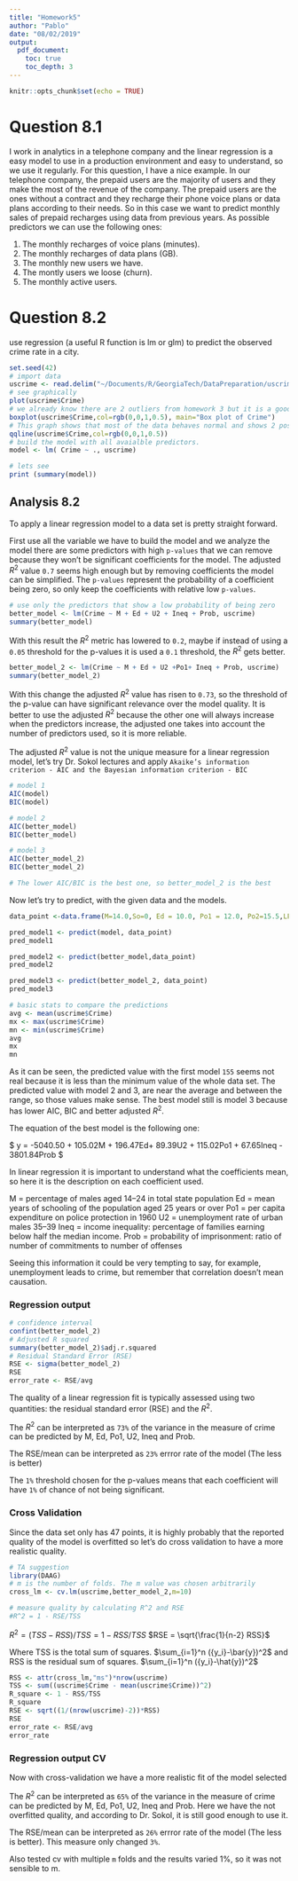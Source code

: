 ```yaml
---
title: "Homework5"
author: "Pablo"
date: "08/02/2019"
output:
  pdf_document:
    toc: true
    toc_depth: 3
---
```


```r
knitr::opts_chunk$set(echo = TRUE)
```

# Question 8.1

I work in analytics in a telephone company and the linear regression is a easy model to use in a production environment and easy to understand, so we use it regularly. For this question, I have a nice example. In our telephone company, the prepaid users are the majority of users and they make the most of the revenue of the company. The prepaid users are the ones without a contract and they recharge their phone voice plans or data plans according to their needs. So in this case we want to predict monthly sales of prepaid recharges using data from previous years. As possible predictors we can use the following ones:

1. The monthly recharges of voice plans (minutes).
2. The monthly recharges of data plans (GB).
3. The monthly new users we have.
4. The montly users we loose (churn).
5. The monthly active users.

# Question 8.2

use regression (a useful R function is lm or glm) to predict the observed crime rate in a city.

```r
set.seed(42)
# import data
uscrime <- read.delim("~/Documents/R/GeorgiaTech/DataPreparation/uscrime.txt")
# see graphically
plot(uscrime$Crime)
# we already know there are 2 outliers from homework 3 but it is a good practice to check for it.
boxplot(uscrime$Crime,col=rgb(0,0,1,0.5), main="Box plot of Crime")
# This graph shows that most of the data behaves normal and shows 2 possible outliers.
qqline(uscrime$Crime,col=rgb(0,0,1,0.5))
# build the model with all avaialble predictors.
model <- lm( Crime ~ ., uscrime)

# lets see 
print (summary(model))
```

## Analysis 8.2

To apply a linear regression model to a data set is pretty straight forward.

First use all the variable we have to build the model and we analyze the model there are some predictors with high `p-values` that we can remove because they won't be significant coefficients for the model. The adjusted $R^2$ value `0.7` seems high enough but by removing coefficients the model can be simplified. The `p-values` represent the probability of a coefficient being zero, so only keep the coefficients with relative low `p-values`.

```r
# use only the predictors that show a low probability of being zero
better_model <- lm(Crime ~ M + Ed + U2 + Ineq + Prob, uscrime) 
summary(better_model)

```


With this result the $R^2$ metric has lowered to `0.2`, maybe if instead of using a `0.05` threshold for the p-values it is used a `0.1` threshold, the $R^2$ gets better.


```r
better_model_2 <- lm(Crime ~ M + Ed + U2 +Po1+ Ineq + Prob, uscrime) 
summary(better_model_2)
```

With this change the adjusted $R^2$ value has risen to `0.73`, so the threshold of the p-value can have significant relevance over the model quality. It is better to use the adjusted $R^2$ because the other one will always increase when the predictors increase, the adjusted one takes into account the number of predictors used, so it is more reliable.

The adjusted $R^2$ value is not the unique measure for a linear regression model, let's try Dr. Sokol lectures and apply `Akaike’s information criterion - AIC and the Bayesian information criterion - BIC`

```r
# model 1
AIC(model)
BIC(model)

# model 2
AIC(better_model)
BIC(better_model)

# model 3
AIC(better_model_2)
BIC(better_model_2)

# The lower AIC/BIC is the best one, so better_model_2 is the best
```


Now let's try to predict, with the given data and the models.

```r
data_point <-data.frame(M=14.0,So=0, Ed = 10.0, Po1 = 12.0, Po2=15.5,LF = 0.640, M.F=94.0, Pop = 150, NW=1.1, U1 = 0.120, U2=3.6, Wealth = 3200, Ineq = 20.1, Prob = 0.040,Time=39.0)

pred_model1 <- predict(model, data_point)
pred_model1

pred_model2 <- predict(better_model,data_point)
pred_model2

pred_model3 <- predict(better_model_2, data_point)
pred_model3

# basic stats to compare the predictions
avg <- mean(uscrime$Crime)
mx <- max(uscrime$Crime)
mn <- min(uscrime$Crime)
avg
mx
mn
```


As it can be seen, the predicted value with the first model `155` seems not real because it is less than the minimum value of the whole data set. The predicted value with model 2 and 3, are near the average and between the range, so those values make sense. The best model still is model 3 because has lower AIC, BIC and better adjusted $R^2$.

The equation of the best model is the following one:

$ y = -5040.50 + 105.02M + 196.47Ed+ 89.39U2 + 115.02Po1 + 67.65Ineq - 3801.84Prob $


In linear regression it is important to understand what the coefficients mean, so here it is the description on each coefficient used.

M = 	percentage of males aged 14–24 in total state population
Ed = 	mean years of schooling of the population aged 25 years or over
Po1 = per capita expenditure on police protection in 1960
U2 = unemployment rate of urban males 35–39
Ineq = 	income inequality: percentage of families earning below half the median income.
Prob = 	probability of imprisonment: ratio of number of commitments to number of offenses

Seeing this information it could be very tempting to say, for example, unemployment leads to crime, but remember that correlation doesn't mean causation.

### Regression output


```r
# confidence interval
confint(better_model_2)
# Adjusted R squared
summary(better_model_2)$adj.r.squared
# Residual Standard Error (RSE)
RSE <- sigma(better_model_2)
RSE
error_rate <- RSE/avg
```

The quality of a linear regression fit is typically assessed using two quantities: the residual standard error (RSE) and the $R^2$.

The $R^2$ can be interpreted as `73%` of the variance in the measure of crime can be predicted by M, Ed, Po1, U2, Ineq and Prob.

The RSE/mean can be interpreted as `23%` errror rate of the model (The less is better)

The `1%` threshold chosen for the p-values means that each coefficient will have `1%` of chance of not being significant.
 
### Cross Validation

Since the data set only has 47 points, it is highly probably that the reported quality of the model is overfitted so let's do cross validation to have a more realistic quality.

```r
# TA suggestion
library(DAAG)
# m is the number of folds. The m value was chosen arbitrarily
cross_lm <- cv.lm(uscrime,better_model_2,m=10)

# measure quality by calculating R^2 and RSE
#R^2 = 1 - RSE/TSS

```

$R^2 = (TSS-RSS)/TSS = 1 - RSS/TSS$
$RSE = \sqrt{\frac{1}{n-2} RSS}$

Where TSS is the total sum of squares.  $\sum_{i=1}^n ({y_i}-\bar{y})^2$
and RSS is the residual sum of squares. $\sum_{i=1}^n ({y_i}-\hat{y})^2$

```r
RSS <- attr(cross_lm,"ms")*nrow(uscrime)
TSS <- sum((uscrime$Crime - mean(uscrime$Crime))^2)
R_square <- 1 - RSS/TSS
R_square
RSE <- sqrt((1/(nrow(uscrime)-2))*RSS)
RSE
error_rate <- RSE/avg
error_rate
```

### Regression output CV

Now with cross-validation we have a more realistic fit of the model selected

The $R^2$ can be interpreted as `65%` of the variance in the measure of crime can be predicted by M, Ed, Po1, U2, Ineq and Prob. Here we have the not overfitted quality, and according to Dr. Sokol, it is still good enough to use it.

The RSE/mean can be interpreted as `26%` errror rate of the model (The less is better). This measure only changed `3%`.

Also tested cv with multiple `m` folds and the results varied 1%, so it was not sensible to m.

